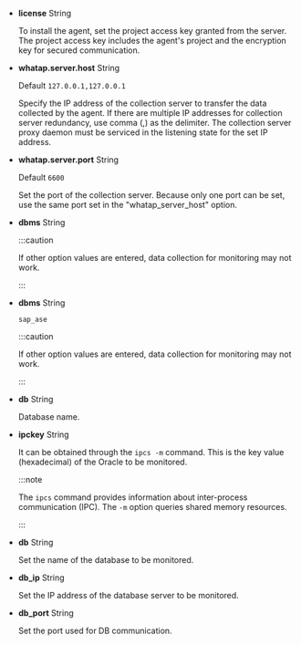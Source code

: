 - **license** <span class='type'>String</span>

  To install the agent, set the project access key granted from the server. The project access key includes the agent's project and the encryption key for secured communication.

- **whatap.server.host** <span class='type'>String</span>

  Default `127.0.0.1,127.0.0.1`

  Specify the IP address of the collection server to transfer the data collected by the agent. If there are multiple IP addresses for collection server redundancy, use comma (,) as the delimiter. The collection server proxy daemon must be serviced in the listening state for the set IP address.

<Xclude product="oracle-pro,sapase">

- **whatap.server.port** <span class='type'>String</span>

  Default `6600`

  Set the port of the collection server. Because only one port can be set, use the same port set in the "whatap_server_host" option.

- **dbms** <span class='type'>String</span>

  <p><CurProd/></p>

  :::caution

  If other option values are entered, data collection for monitoring may not work.

  :::

</Xclude>

<InDoc product="sapase">

- **dbms** <span class='type'>String</span>

  `sap_ase`

  :::caution

  If other option values are entered, data collection for monitoring may not work.

  :::

</InDoc>

<InDoc product="oracle,postgresql,mssql,altibase,tibero,db2,sapase">

- **db** <span class='type'>String</span>

  Database name.

</InDoc>

<InDoc product="oracle-pro">

- **ipckey** <span class='type'>String</span>

  It can be obtained through the `ipcs -m` command. This is the key value (hexadecimal) of the Oracle to be monitored.

  :::note

  The `ipcs` command provides information about inter-process communication (IPC). The `-m` option queries shared memory resources.

  :::

</InDoc>

<InDoc product='cubrid'>

- **db** <span class='type'>String</span>

  Set the name of the database to be monitored.

</InDoc>

<Xclude product="oracle-pro">

- **db_ip** <span class='type'>String</span>

  Set the IP address of the database server to be monitored.

</Xclude>

<Xclude product='cubrid,oracle-pro'>

- **db_port** <span class='type'>String</span>

  Set the port used for DB communication.

</Xclude>
